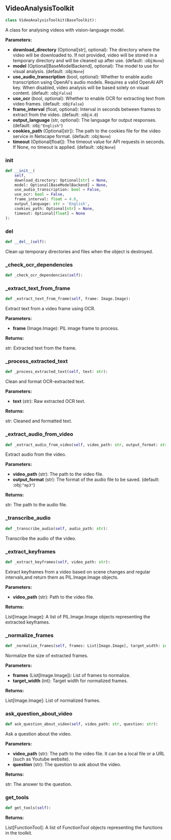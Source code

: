 <a id="camel.toolkits.video_analysis_toolkit"></a>

<a id="camel.toolkits.video_analysis_toolkit.VideoAnalysisToolkit"></a>

## VideoAnalysisToolkit

```python
class VideoAnalysisToolkit(BaseToolkit):
```

A class for analysing videos with vision-language model.

**Parameters:**

- **download_directory** (Optional[str], optional): The directory where the video will be downloaded to. If not provided, video will be stored in a temporary directory and will be cleaned up after use. (default: :obj:`None`)
- **model** (Optional[BaseModelBackend], optional): The model to use for visual analysis. (default: :obj:`None`)
- **use_audio_transcription** (bool, optional): Whether to enable audio transcription using OpenAI's audio models. Requires a valid OpenAI API key. When disabled, video analysis will be based solely on visual content. (default: :obj:`False`)
- **use_ocr** (bool, optional): Whether to enable OCR for extracting text from video frames. (default: :obj:`False`)
- **frame_interval** (float, optional): Interval in seconds between frames to extract from the video. (default: :obj:`4.0`)
- **output_language** (str, optional): The language for output responses. (default: :obj:`"English"`)
- **cookies_path** (Optional[str]): The path to the cookies file for the video service in Netscape format. (default: :obj:`None`)
- **timeout** (Optional[float]): The timeout value for API requests in seconds. If None, no timeout is applied. (default: :obj:`None`)

<a id="camel.toolkits.video_analysis_toolkit.VideoAnalysisToolkit.__init__"></a>

### __init__

```python
def __init__(
    self,
    download_directory: Optional[str] = None,
    model: Optional[BaseModelBackend] = None,
    use_audio_transcription: bool = False,
    use_ocr: bool = False,
    frame_interval: float = 4.0,
    output_language: str = 'English',
    cookies_path: Optional[str] = None,
    timeout: Optional[float] = None
):
```

<a id="camel.toolkits.video_analysis_toolkit.VideoAnalysisToolkit.__del__"></a>

### __del__

```python
def __del__(self):
```

Clean up temporary directories and files when the object is
destroyed.

<a id="camel.toolkits.video_analysis_toolkit.VideoAnalysisToolkit._check_ocr_dependencies"></a>

### _check_ocr_dependencies

```python
def _check_ocr_dependencies(self):
```

<a id="camel.toolkits.video_analysis_toolkit.VideoAnalysisToolkit._extract_text_from_frame"></a>

### _extract_text_from_frame

```python
def _extract_text_from_frame(self, frame: Image.Image):
```

Extract text from a video frame using OCR.

**Parameters:**

- **frame** (Image.Image): PIL image frame to process.

**Returns:**

  str: Extracted text from the frame.

<a id="camel.toolkits.video_analysis_toolkit.VideoAnalysisToolkit._process_extracted_text"></a>

### _process_extracted_text

```python
def _process_extracted_text(self, text: str):
```

Clean and format OCR-extracted text.

**Parameters:**

- **text** (str): Raw extracted OCR text.

**Returns:**

  str: Cleaned and formatted text.

<a id="camel.toolkits.video_analysis_toolkit.VideoAnalysisToolkit._extract_audio_from_video"></a>

### _extract_audio_from_video

```python
def _extract_audio_from_video(self, video_path: str, output_format: str = 'mp3'):
```

Extract audio from the video.

**Parameters:**

- **video_path** (str): The path to the video file.
- **output_format** (str): The format of the audio file to be saved. (default: :obj:`"mp3"`)

**Returns:**

  str: The path to the audio file.

<a id="camel.toolkits.video_analysis_toolkit.VideoAnalysisToolkit._transcribe_audio"></a>

### _transcribe_audio

```python
def _transcribe_audio(self, audio_path: str):
```

Transcribe the audio of the video.

<a id="camel.toolkits.video_analysis_toolkit.VideoAnalysisToolkit._extract_keyframes"></a>

### _extract_keyframes

```python
def _extract_keyframes(self, video_path: str):
```

Extract keyframes from a video based on scene changes and
regular intervals,and return them as PIL.Image.Image objects.

**Parameters:**

- **video_path** (str): Path to the video file.

**Returns:**

  List[Image.Image]: A list of PIL.Image.Image objects representing
the extracted keyframes.

<a id="camel.toolkits.video_analysis_toolkit.VideoAnalysisToolkit._normalize_frames"></a>

### _normalize_frames

```python
def _normalize_frames(self, frames: List[Image.Image], target_width: int = 512):
```

Normalize the size of extracted frames.

**Parameters:**

- **frames** (List[Image.Image]): List of frames to normalize.
- **target_width** (int): Target width for normalized frames.

**Returns:**

  List[Image.Image]: List of normalized frames.

<a id="camel.toolkits.video_analysis_toolkit.VideoAnalysisToolkit.ask_question_about_video"></a>

### ask_question_about_video

```python
def ask_question_about_video(self, video_path: str, question: str):
```

Ask a question about the video.

**Parameters:**

- **video_path** (str): The path to the video file. It can be a local file or a URL (such as Youtube website).
- **question** (str): The question to ask about the video.

**Returns:**

  str: The answer to the question.

<a id="camel.toolkits.video_analysis_toolkit.VideoAnalysisToolkit.get_tools"></a>

### get_tools

```python
def get_tools(self):
```

**Returns:**

  List[FunctionTool]: A list of FunctionTool objects representing
the functions in the toolkit.
